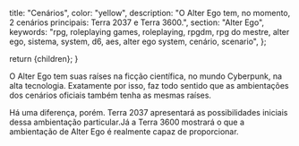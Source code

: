 
  title: "Cenários",
  color: "yellow",
  description:
    "O Alter Ego tem, no momento, 2 cenários principais: Terra 2037 e Terra 3600.",
  section: "Alter Ego",
  keywords:
    "rpg, roleplaying games, roleplaying, rpgdm, rpg do mestre, alter ego, sistema, system, d6, aes, alter ego system, cenário, scenario",
};

  return <InternalLayout meta={meta}>{children}</InternalLayout>;
}

O Alter Ego tem suas raíses na ficção científica, no mundo Cyberpunk, na alta tecnologia. Exatamente por isso, faz todo sentido que as ambientações dos cenários oficiais também tenha as mesmas raíses.

Há uma diferença, porém. Terra 2037 apresentará as possibilidades iniciais dessa ambientação particular.Já a Terra 3600 mostrará o que a ambientação de Alter Ego é realmente capaz de proporcionar.

<div className="md:flex md:-mx-36">
  <AlterEgoSection
    name="Terra 2037"
    description="A grande e nova Era da Informação chegou. O mundo inteiro está, literalmente, conectado."
    href="/alter-ego/cenarios/terra-2037"
  />
  <AlterEgoSection
    name="Terra 3600"
    description="A Terra já não tem mais vida, o qeu restou do que conhecemos hoje está viajando pelo espaço."
    href="/alter-ego/cenarios/terra-3600"
  />
</div>
